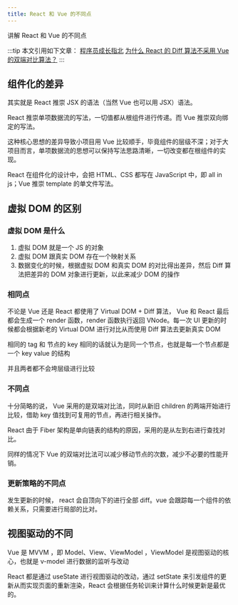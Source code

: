 ```yaml
---
title: React 和 Vue 的不同点
---
```



讲解 React 和 Vue 的不同点

<!--truncate-->

:::tip
本文引用如下文章：
[程序员成长指北](https://jishuin.proginn.com/p/763bfbd54ab9)
[为什么 React 的 Diff 算法不采用 Vue 的双端对比算法？](https://juejin.cn/post/7116141318853623839#heading-4)
:::

## 组件化的差异

其实就是 React 推崇 JSX 的语法（当然 Vue 也可以用 JSX）语法。

React 推崇单项数据流的写法，一切值都从根组件进行传递。而 Vue 推崇双向绑定的写法。

这种核心思想的差异导致小项目用 Vue 比较顺手，毕竟组件的层级不深；对于大项目而言，单项数据流的思想可以保持写法思路清晰，一切改变都在根组件的实现。

React 在组件化的设计中，会把 HTML、CSS 都写在 JavaScript 中，即 all in js；Vue 推崇 template 的单文件写法。

## 虚拟 DOM 的区别

### 虚拟 DOM 是什么

1. 虚拟 DOM 就是一个 JS 的对象
2. 虚拟 DOM 跟真实 DOM 存在一个映射关系
3. 数据变化的时候，根据虚拟 DOM 和真实 DOM 的对比得出差异，然后 Diff 算法把差异的 DOM 对象进行更新，以此来减少 DOM 的操作

### 相同点

不论是 Vue 还是 React 都使用了 Virtual DOM + Diff 算法， Vue 和 React 最后都会生成一个 render 函数，render 函数执行返回 VNode。每一次 UI 更新的时候都会根据新老的 Virtual DOM 进行对比从而使用 Diff 算法去更新真实 DOM

相同的 tag 和 节点的 key 相同的话就认为是同一个节点，也就是每一个节点都是一个 key value 的结构

并且两者都不会垮层级进行比较

### 不同点

十分简略的说， Vue 采用的是双端对比法，同时从新旧 children 的两端开始进行比较，借助 key 值找到可复用的节点，再进行相关操作。

React 由于 Fiber 架构是单向链表的结构的原因，采用的是从左到右进行查找对比。

同样的情况下 Vue 的双端对比法可以减少移动节点的次数，减少不必要的性能开销。

### 更新策略的不同点

发生更新的时候， react 会自顶向下的进行全部 diff。vue 会跟踪每一个组件的依赖关系，只需要进行局部的比对。

## 视图驱动的不同

Vue 是 MVVM ，即 Model、View、ViewModel ，ViewModel 是视图驱动的核心，也就是 v-model 进行数据的监听与改动

React 都是通过 useState 进行视图驱动的改动，通过 setState 来引发组件的更新从而实现页面的重新渲染，React 会根据任务轮训来计算什么时候更新是最优的。
